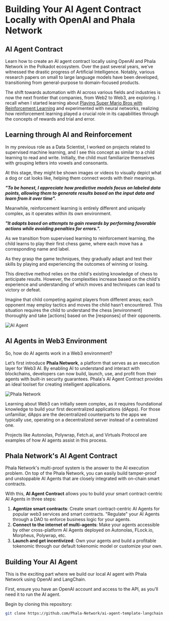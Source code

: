 # Building Your AI Agent Contract Locally with OpenAI and Phala Network

## AI Agent Contract

Learn how to create an AI agent contract locally using OpenAI and Phala Network in the Polkadot ecosystem. Over the past several years, we’ve witnessed the drastic progress of Artificial Intelligence. Notably, various research papers on small to large language models have been developed, transitioning from general-purpose to domain-focused products.

The shift towards automation with AI across various fields and industries is now the next frontier that companies, from Web2 to Web3, are exploring. I recall when I started learning about [Playing Super Mario Bros with Reinforcement Learning](https://sohum-padhye.medium.com/playing-super-mario-bros-with-reinforcement-learning-81ee0c235372) and experimented with neural networks, realizing how reinforcement learning played a crucial role in its capabilities through the concepts of rewards and trial and error.

## Learning through AI and Reinforcement

In my previous role as a Data Scientist, I worked on projects related to supervised machine learning, and I see this concept as similar to a child learning to read and write. Initially, the child must familiarize themselves with grouping letters into vowels and consonants. 

At this stage, they might be shown images or videos to visually depict what a dog or cat looks like, helping them connect words with their meanings.


___"To be honest, I appreciate how predictive models focus on labeled data points, allowing them to generate results based on the input data and learn from it over time".___


Meanwhile, reinforcement learning is entirely different and uniquely complex, as it operates within its own environment. 

___"It adapts based on attempts to gain rewards by performing favorable actions while avoiding penalties for errors.".___


As we transition from supervised learning to reinforcement learning, the child learns to play their first chess game, where each move has a corresponding name and label.

As they grasp the game techniques, they gradually adapt and test their skills by playing and experiencing the outcomes of winning or losing.

This directive method relies on the child's existing knowledge of chess to anticipate results. However, the complexities increase based on the child's experience and understanding of which moves and techniques can lead to victory or defeat.

Imagine that child competing against players from different areas; each opponent may employ tactics and moves the child hasn’t encountered. This situation requires the child to understand the chess [environment] thoroughly and take [actions] based on the [responses] of their opponents.

![AI Agent](https://github.com/armlynobinguar/OpenGuild-Polkadot-Open-Source-Contribution/blob/main/images/article-1/ai-agent.png)


## AI Agents in Web3 Environment

So, how do AI agents work in a Web3 environment?

Let’s first introduce **Phala Network**, a platform that serves as an execution layer for Web3 AI. By enabling AI to understand and interact with blockchains, developers can now build, launch, use, and profit from their agents with built-in security guarantees. Phala's AI Agent Contract provides an ideal toolset for creating intelligent applications.

![Phala Network](https://path_to_image/phala_network.png)

Learning about Web3 can initially seem complex, as it requires foundational knowledge to build your first decentralized applications (dApps). For those unfamiliar, dApps are the decentralized counterparts to the apps we typically use, operating on a decentralized server instead of a centralized one.

Projects like Autonolas, Polywrap, Fetch.ai, and Virtuals Protocol are examples of how AI agents assist in this process.

## Phala Network's AI Agent Contract

Phala Network's multi-proof system is the answer to the AI execution problem. On top of the Phala Network, you can easily build tamper-proof and unstoppable AI Agents that are closely integrated with on-chain smart contracts.

With this, **AI Agent Contract** allows you to build your smart contract-centric AI Agents in three steps:

1. **Agentize smart contracts**: Create smart contract-centric AI Agents for popular web3 services and smart contracts. "Regulate" your AI Agents through a DAO to enforce business logic for your agents.
2. **Connect to the internet of multi-agents**: Make your agents accessible by other cross-platform AI Agents deployed on Autonolas, FLock.io, Morpheus, Polywrap, etc.
3. **Launch and get incentivized**: Own your agents and build a profitable tokenomic through our default tokenomic model or customize your own.

## Building Your AI Agent

This is the exciting part where we build our local AI agent with Phala Network using OpenAI and LangChain.

First, ensure you have an OpenAI account and access to the API, as you’ll need it to run the AI agent.

Begin by cloning this repository:

```bash
git clone https://github.com/Phala-Network/ai-agent-template-langchain.git
